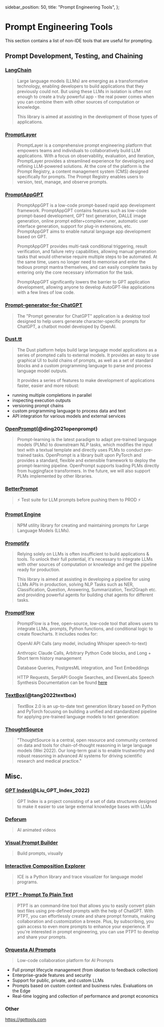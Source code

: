   sidebar_position: 50,
  title: "Prompt Engineering Tools",
};

# Prompt Engineering Tools

This section contains a list of non-IDE tools that are useful for prompting.

## Prompt Development, Testing, and Chaining

### [LangChain](https://github.com/hwchase17/langchain/)

> Large language models (LLMs) are emerging as a transformative technology, enabling developers to build applications that they previously could not. But using these LLMs in isolation is often not enough to create a truly powerful app - the real power comes when you can combine them with other sources of computation or knowledge.
>
> This library is aimed at assisting in the development of those types of applications.

### [PromptLayer](https://www.promptlayer.com)

> PromptLayer is a comprehensive prompt engineering platform that empowers teams and individuals to collaboratively build LLM applications. With a focus on observability, evaluation, and iteration, PromptLayer provides a streamlined experience for developing and refining LLM-powered solutions. At the core of the platform is the Prompt Registry, a content management
system (CMS) designed specifically for prompts. The Prompt Registry enables users to version, test, manage, and observe prompts.

### [PromptAppGPT](https://github.com/mleoking/PromptAppGPT)

> PromptAppGPT is a low-code prompt-based rapid app development framework. PromptAppGPT contains features such as low-code prompt-based development, GPT text generation, DALLE image generation, online prompt editer+compiler+runer, automatic user interface generation, support for plug-in extensions, etc. PromptAppGPT aims to enable natural language app development based on GPT.
>
> PromptAppGPT provides multi-task conditional triggering, result verification, and failure retry capabilities, allowing manual generation tasks that would otherwise require multiple steps to be automated. At the same time, users no longer need to memorise and enter the tedious prompt mantra themselves, and can easily complete tasks by entering only the core necessary information for the task.
>
> PromptAppGPT significantly lowers the barrier to GPT application development, allowing anyone to develop AutoGPT-like applications with a few lines of low code.

### [Prompt-generator-for-ChatGPT](https://github.com/rubend18/Prompt-generator-for-ChatGPT)

> The "Prompt generator for ChatGPT" application is a desktop tool designed to help users generate character-specific prompts for ChatGPT, a chatbot model developed by OpenAI.

### [Dust.tt](https://dust.tt)

> The Dust platform helps build large language model applications as a series of prompted calls
> to external models. It provides an easy to use graphical UI to build chains of prompts, as well as a set of standard blocks and a custom programming language to parse and process language model outputs.
>
> It provides a series of features to make development of applications faster,
> easier and more robust:

- running multiple completions in parallel
- inspecting execution outputs
- versioning prompt chains
- custom programming language to process data and text
- API integration for various models and external services

### [OpenPrompt](https://thunlp.github.io/OpenPrompt/)(@ding2021openprompt)

> Prompt-learning is the latest paradigm to adapt pre-trained language models (PLMs) to downstream NLP tasks, which modifies the input text with a textual template and directly uses PLMs to conduct pre-trained tasks. OpenPrompt is a library built upon PyTorch and provides a standard, flexible and extensible framework to deploy the prompt-learning pipeline. OpenPrompt supports loading PLMs directly from huggingface transformers. In the future, we will also support PLMs implemented by other libraries.

### [BetterPrompt](https://github.com/stjordanis/betterprompt)

> ⚡ Test suite for LLM prompts before pushing them to PROD ⚡

### [Prompt Engine](https://github.com/microsoft/prompt-engine)

> NPM utility library for creating and maintaining prompts for Large Language Models (LLMs).

### [Promptify](https://github.com/promptslab/Promptify)

> Relying solely on LLMs is often insufficient to build applications & tools. To unlock their full potential, it's necessary to integrate LLMs with other sources of computation or knowledge and get the pipeline ready for production.
>
> This library is aimed at assisting in developing a pipeline for using LLMs APIs in production, solving NLP Tasks such as NER, Classification, Question, Answering, Summarization, Text2Graph etc. and providing powerful agents for building chat agents for different tasks.

### [PromptFlow](https://github.com/InsuranceToolkits/promptflow)

> PromptFlow is a free, open-source, low-code tool that allows users to integrate LLMs, prompts, Python functions, and conditional logic to create flowcharts. It includes nodes for:
>
> OpenAI API Calls (any model, including Whisper speech-to-text)
>
> Anthropic Claude Calls, Arbitrary Python Code blocks, and Long + Short term history management
>
> Database Queries, PostgresML integration, and Text Embeddings
>
> HTTP Requests, SerpAPI Google Searches, and ElevenLabs Speech Synthesis
> Documentation can be found [here](https://www.promptflow.org/en/latest/index.html)

### [TextBox](https://github.com/RUCAIBox/TextBox)(@tang2022textbox)

> TextBox 2.0 is an up-to-date text generation library based on Python and PyTorch focusing on building a unified and standardized pipeline for applying pre-trained language models to text generation:

### [ThoughtSource](https://github.com/OpenBioLink/ThoughtSource)

> "ThoughtSource is a central, open resource and community centered on data and tools for chain-of-thought reasoning in large language models (Wei 2022). Our long-term goal is to enable trustworthy and robust reasoning in advanced AI systems for driving scientific research and medical practice."

## Misc.

### [GPT Index](https://gpt-index.readthedocs.io/en/latest/)(@Liu_GPT_Index_2022)

> GPT Index is a project consisting of a set of data structures designed to make it easier to use large external knowledge bases with LLMs

### [Deforum](https://github.com/HelixNGC7293/DeforumStableDiffusionLocal)

> AI animated videos

### [Visual Prompt Builder](https://tools.saxifrage.xyz/prompt)

> Build prompts, visually

### [Interactive Composition Explorer](https://github.com/oughtinc/ice)

> ICE is a Python library and trace visualizer for language model programs.

### [PTPT - Prompt To Plain Text](https://github.com/LeslieLeung/PTPT)

> PTPT is an command-line tool that allows you to easily convert plain text files using pre-defined prompts with the help of ChatGPT. With PTPT, you can effortlessly create and share prompt formats, making collaboration and customization a breeze. Plus, by subscribing, you gain access to even more prompts to enhance your experience. If you're interested in prompt engineering, you can use PTPT to develop and share your prompts.

### [Orquesta AI Prompts](https://orquesta.cloud/platform/ai-llm-prompts)

> Low-code collaboration platform for AI Prompts

- Full prompt lifecycle management (from ideation to feedback collection)
- Enterprise-grade features and security
- Support for public, private, and custom LLMs
- Prompts based on custom context and business rules. Evaluations on the Edge
- Real-time logging and collection of performance and prompt economics

### Other

https://gpttools.com
